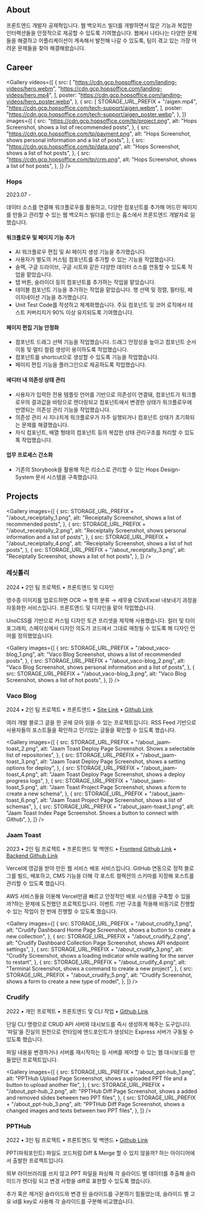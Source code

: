 

## About
프론트엔드 개발자 공재혁입니다. 웹 백오피스 빌더를 개발하면서 많은 기능과 복잡한 인터랙션들을 안정적으로 제공할 수 있도록 기여했습니다. 웹에서 나타나는 다양한 문제들을 해결하고 어플리케이션이 계속해서 발전해 나갈 수 있도록, 팀이 겪고 있는 가장 어려운 문제들을 찾아 해결해왔습니다.

## Career

<Gallery
  videos={[
    {
      src: [
        "https://cdn.gcp.hopsoffice.com/landing-videos/hero.webm",
        "https://cdn.gcp.hopsoffice.com/landing-videos/hero.mp4",
      ],
      poster: "https://cdn.gcp.hopsoffice.com/landing-videos/hero_poster.webp",
    },
    {
      src: [
        STORAGE_URL_PREFIX + "/aigen.mp4",
        "https://cdn.gcp.hopsoffice.com/tech-support/aigen.webm",
      ],
      poster: "https://cdn.gcp.hopsoffice.com/tech-support/aigen_poster.webp",
    },
  ]}
  images={[
    {
      src: "https://cdn.gcp.hopsoffice.com/tp/project.png",
      alt: "Hops Screenshot, shows a list of recommended posts",
    },
    {
      src: "https://cdn.gcp.hopsoffice.com/tp/payment.png",
      alt: "Hops Screenshot, shows personal information and a list of posts",
    },
    {
      src: "https://cdn.gcp.hopsoffice.com/tp/data.png",
      alt: "Hops Screenshot, shows a list of hot posts",
    },
    {
      src: "https://cdn.gcp.hopsoffice.com/tp/crm.png",
      alt: "Hops Screenshot, shows a list of hot posts",
    },
  ]}
/>

### Hops
2023.07 -

데이터 소스를 연결해 워크플로우를 활용하고, 다양한 컴포넌트를 추가해 어드민 페이지를 만들고 관리할 수 있는 웹 백오피스 빌더를 만드는 홉스에서 프론트엔드 개발자로 일했습니다.

#### 워크플로우 및 페이지 기능 추가
- AI 워크플로우 편집 및 AI 페이지 생성 기능을 추가했습니다.
- 사용자가 별도의 커스텀 컴포넌트를 추가할 수 있는 기능을 작업했습니다.
- 슬랙, 구글 드라이브, 구글 시트와 같은 다양한 데이터 소스를 연동할 수 있도록 작업을 맡았습니다.
- 탭 버튼, 슬라이더 등의 컴포넌트를 추가하는 작업을 맡았습니다.
- 테이블 컴포넌트 기능을 추가하는 작업을 맡았습니다. 행 선택 및 정렬, 필터링, 페이지네이션 기능을 추가했습니다.
- Unit Test Code를 작성하고 체계화했습니다. 주요 컴포넌트 및 코어 로직에서 테스트 커버리지가 90% 이상 유지되도록 기여했습니다.

#### 페이지 편집 기능 안정화
- 컴포넌트 드래그 선택 기능을 작업했습니다. 드래그 안정성을 높이고 컴포넌트 순서 이동 및 멀티 컬럼 생성이 용이하도록 작업했습니다.
- 컴포넌트를 shortcut으로 생성할 수 있도록 기능을 작업했습니다.
- 페이지 편집 기능을 플러그인으로 제공하도록 작업했습니다.

#### 에디터 내 의존성 상태 관리
- 사용자가 입력한 전용 템플릿 언어를 기반으로 의존성이 연결돼, 컴포넌트가 워크플로우의 결과값을 바탕으로 렌더링되고 컴포넌트에서 변경한 상태가 워크플로우에 반영되는 의존성 관리 기능을 작업했습니다.
- 의존성 관리 시 지나치게 워크플로우가 자주 실행되거나 컴포넌트 상태가 초기화되는 문제를 해결했습니다.
- 자식 컴포넌트, 배열 형태의 컴포넌트 등의 복잡한 상태 관리구조를 처리할 수 있도록 작업했습니다.

#### 업무 프로세스 간소화
- 기존의 Storybook을 활용해 적은 리소스로 관리할 수 있는 Hops Design-System 문서 시스템을 구축했습니다.

## Projects

<Gallery
  images={[
    {
      src: STORAGE_URL_PREFIX + "/about_receiptally_1.png",
      alt: "Receiptally Screenshot, shows a list of recommended posts",
    },
    {
      src: STORAGE_URL_PREFIX + "/about_receiptally_2.png",
      alt: "Receiptally Screenshot, shows personal information and a list of posts",
    },
    {
      src: STORAGE_URL_PREFIX + "/about_receiptally_4.png",
      alt: "Receiptally Screenshot, shows a list of hot posts",
    },
    {
      src: STORAGE_URL_PREFIX + "/about_receiptally_3.png",
      alt: "Receiptally Screenshot, shows a list of hot posts",
    },
  ]}
/>

### 레싯톨리

2024 • 2인 팀 프로젝트 • 프론트엔드 및 디자인

영수증 이미지를 업로드하면 OCR → 항목 분류 → 세무용 CSV/Excel 내보내기 과정을 자동화한 서비스입니다. 프론트엔드 및 디자인을 맡아 작업했습니다.

UnoCSS를 기반으로 커스텀 디자인 토큰 프리셋을 제작해 사용했습니다. 컬러 및 타이포그래피, 스페이싱에서 디자인 의도가 코드에서 그대로 매칭될 수 있도록 해 디자인 언어를 정의했었습니다.

<Gallery
  images={[
    {
      src: STORAGE_URL_PREFIX + "/about_vaco-blog_1.png",
      alt: "Vaco Blog Screenshot, shows a list of recommended posts",
    },
    {
      src: STORAGE_URL_PREFIX + "/about_vaco-blog_2.png",
      alt: "Vaco Blog Screenshot, shows personal information and a list of posts",
    },
    {
      src: STORAGE_URL_PREFIX + "/about_vaco-blog_3.png",
      alt: "Vaco Blog Screenshot, shows a list of hot posts",
    },
  ]}
/>

### Vaco Blog

2024 • 2인 팀 프로젝트 • 프론트엔드 • [Site Link](https://vaco.blog) • [Github Link](https://github.com/roketto-dan/vaco-feeds)

여러 개발 블로그 글을 한 곳에 모아 읽을 수 있는 프로젝트입니다. RSS Feed 기반으로 사용자들의 포스트들을 확인하고 인기있는 글들을 확인할 수 있도록 했습니다.

<Gallery
  images={[
    {
      src: STORAGE_URL_PREFIX + "/about_jaam-toast_2.png",
      alt: "Jaam Toast Deploy Page Screenshot. Shows a selectable list of repositories",
    },
    {
      src: STORAGE_URL_PREFIX + "/about_jaam-toast_3.png",
      alt: "Jaam Toast Deploy Page Screenshot, shows a setting options for deploy",
    },
    {
      src: STORAGE_URL_PREFIX + "/about_jaam-toast_4.png",
      alt: "Jaam Toast Deploy Page Screenshot, shows a deploy progress logs",
    },
    {
      src: STORAGE_URL_PREFIX + "/about_jaam-toast_5.png",
      alt: "Jaam Toast Project Page Screenshot, shows a form to create a new schema",
    },
    {
      src: STORAGE_URL_PREFIX + "/about_jaam-toast_6.png",
      alt: "Jaam Toast Project Page Screenshot, shows a list of schemas",
    },
    {
      src: STORAGE_URL_PREFIX + "/about_jaam-toast_1.png",
      alt: "Jaam Toast Index Page Screenshot. Shows a button to connect with Github",
    },
  ]}
/>

### Jaam Toast

2023 • 2인 팀 프로젝트 • 프론트엔드 및 백엔드 • [Frontend Github Link](https://github.com/jaam-toast/jaam-toast-frontend) • [Backend Github Link](https://github.com/jaam-toast/jaam-toast-backend)

Vercel에 영감을 받아 만든 웹 서비스 배포 서비스입니다. GitHub 연동으로 정적 블로그를 빌드, 배포하고, CMS 기능을 더해 각 포스트 컬렉션의 스키마를 지정해 포스트를 관리할 수 있도록 했습니다.

AWS 서비스들을 이용해 Vercel만큼 빠르고 안정적인 배포 시스템을 구축할 수 있을까?하는 문제에 도전했던 프로젝트입니다. 이벤트 기반 구조를 적용해 비동기로 진행할 수 있는 작업이 한 번에 진행할 수 있도록 했습니다.

<Gallery
  images={[
    {
      src: STORAGE_URL_PREFIX + "/about_crudify_1.png",
      alt: "Crudify Dashboard Home Page Screenshot, shows a button to create a new collection",
    },
    {
      src: STORAGE_URL_PREFIX + "/about_crudify_2.png",
      alt: "Crudify Dashboard Collection Page Screenshot, shows API endpoint settings",
    },
    {
      src: STORAGE_URL_PREFIX + "/about_crudify_3.png",
      alt: "Crudify Screenshot, shows a loading indicator while waiting for the server to restart",
    },
    {
      src: STORAGE_URL_PREFIX + "/about_crudify_4.png",
      alt: "Terminal Screenshot, shows a command to create a new project",
    },
    {
      src: STORAGE_URL_PREFIX + "/about_crudify_5.png",
      alt: "Crudify Screenshot, shows a form to create a new type of model",
    },
  ]}
/>

### Crudify

2022 • 개인 프로젝트 • 프론트엔드 및 CLI 작업 • [Github Link](https://github.com/0jaaack/crudify)

단일 CLI 명령으로 CRUD API 서버와 대시보드를 즉시 생성하게 해주는 도구입니다. ‘파일’을 진실의 원천으로 런타임에 엔드포인트가 생성되는 Express 서버가 구동될 수 있도록 했습니다.

파일 내용을 변경하거나 서버를 재시작하는 등 서버를 제어할 수 있는 웹 대시보드를 만들었던 프로젝트입니다.

<Gallery
  images={[
    {
      src: STORAGE_URL_PREFIX + "/about_ppt-hub_1.png",
      alt: "PPTHub Upload Page Screenshot, shows a uploaded PPT file and a button to upload another file",
    },
    {
      src: STORAGE_URL_PREFIX + "/about_ppt-hub_2.png",
      alt: "PPTHub Diff Page Screenshot, shows a added and removed slides between two PPT files",
    },
    {
      src: STORAGE_URL_PREFIX + "/about_ppt-hub_3.png",
      alt: "PPTHub Diff Page Screenshot, shows a changed images and texts between two PPT files",
    },
  ]}
/>

### PPTHub

2022 • 3인 팀 프로젝트 • 프론트엔드 및 백엔드 • [Github Link](https://github.com/0jaaack/ppthub-client)

PPT(파워포인트) 파일도 코드처럼 Diff & Merge 할 수 있지 않을까? 하는 아이디어에서 출발한 프로젝트입니다.

외부 라이브러리를 쓰지 않고 PPT 파일을 파싱해 각 슬라이드 별 데이터를 추출해 슬라이드가 렌더링 되고 변경 사항을 diff로 표현할 수 있도록 했습니다.

추가 혹은 제거된 슬라이드와 변경 된 슬라이드를 구분하기 힘들었는데, 슬라이드 별 고유 id를 key로 사용해 각 슬라이드를 구분해 비교했습니다.
